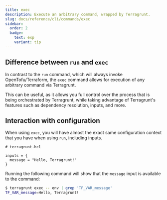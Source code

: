 ```yaml
---
title: exec
description: Execute an arbitrary command, wrapped by Terragrunt.
slug: docs/reference/cli/commands/exec
sidebar:
  order: 2
  badge:
    text: exp
    variant: tip
---
```



<Command name="exec">

## Difference between `run` and `exec`

In contrast to the `run` command, which will always invoke OpenTofu/Terraform, the `exec` command allows for execution of any arbitrary command via Terragrunt.

This can be useful, as it allows you full control over the process that is being orchestrated by Terragrunt, while taking advantage of Terragrunt's features such as dependency resolution, inputs, and more.

## Interaction with configuration

When using `exec`, you will have almost the exact same configuration context that you have when using `run`, including inputs.

```hcl
# terragrunt.hcl

inputs = {
  message = "Hello, Terragrunt!"
}
```

Running the following command will show that the `message` input is available to the command:

```bash
$ terragrunt exec -- env | grep 'TF_VAR_message'
TF_VAR_message=Hello, Terragrunt!
```

</Command>
